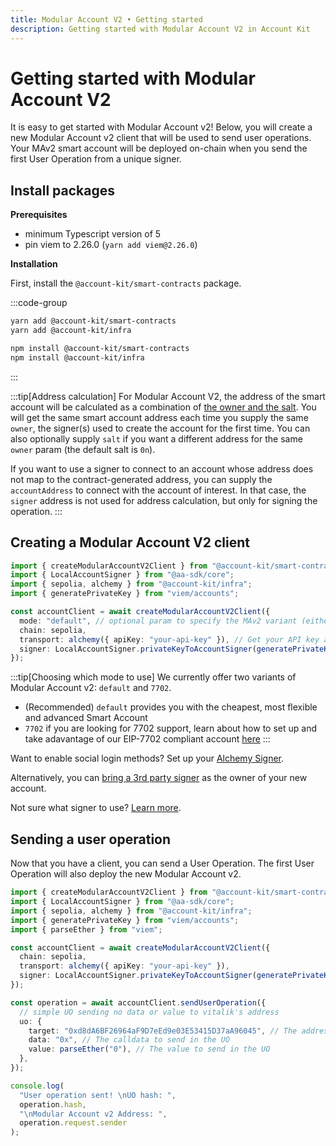 ```yaml
---
title: Modular Account V2 • Getting started
description: Getting started with Modular Account V2 in Account Kit
---
```


# Getting started with Modular Account V2

It is easy to get started with Modular Account v2! Below, you will create a new Modular Account v2 client that will be used to send user operations. Your MAv2 smart account will be deployed on-chain when you send the first User Operation from a unique signer.

## Install packages

**Prerequisites**

- minimum Typescript version of 5
- pin viem to 2.26.0 (`yarn add viem@2.26.0`)

**Installation**

First, install the `@account-kit/smart-contracts` package.

:::code-group

```bash [yarn]
yarn add @account-kit/smart-contracts
yarn add @account-kit/infra
```

```bash [npm]
npm install @account-kit/smart-contracts
npm install @account-kit/infra
```

:::

:::tip[Address calculation]
For Modular Account V2, the address of the smart account will be calculated as a combination of [the owner and the salt](https://github.com/alchemyplatform/modular-account/blob/v2.0.x/src/factory/AccountFactory.sol#L98-L104). You will get the same smart account address each time you supply the same `owner`, the signer(s) used to create the account for the first time. You can also optionally supply `salt` if you want a different address for the same `owner` param (the default salt is `0n`).

If you want to use a signer to connect to an account whose address does not map to the contract-generated address, you can supply the `accountAddress` to connect with the account of interest. In that case, the `signer` address is not used for address calculation, but only for signing the operation.
:::

## Creating a Modular Account V2 client

```ts twoslash [modular-account-v2.ts]
import { createModularAccountV2Client } from "@account-kit/smart-contracts";
import { LocalAccountSigner } from "@aa-sdk/core";
import { sepolia, alchemy } from "@account-kit/infra";
import { generatePrivateKey } from "viem/accounts";

const accountClient = await createModularAccountV2Client({
  mode: "default", // optional param to specify the MAv2 variant (either "default" or "7702")
  chain: sepolia,
  transport: alchemy({ apiKey: "your-api-key" }), // Get your API key at https://dashboard.alchemy.com/apps or http("RPC_URL") for non-alchemy infra
  signer: LocalAccountSigner.privateKeyToAccountSigner(generatePrivateKey()),
});
```

:::tip[Choosing which mode to use]
We currently offer two variants of Modular Account v2: `default` and `7702`.

- (Recommended) `default` provides you with the cheapest, most flexible and advanced Smart Account
- `7702` if you are looking for 7702 support, learn about how to set up and take adavantage of our EIP-7702 compliant account [here](/smart-contracts/modular-account-v2/using-7702)
  :::

Want to enable social login methods? Set up your [Alchemy Signer](/signer/quickstart).

Alternatively, you can [bring a 3rd party signer](/third-party/signers) as the owner of your new account.

Not sure what signer to use? [Learn more](/signer/what-is-a-signer).

## Sending a user operation

Now that you have a client, you can send a User Operation. The first User Operation will also deploy the new Modular Account v2.

```ts twoslash
import { createModularAccountV2Client } from "@account-kit/smart-contracts";
import { LocalAccountSigner } from "@aa-sdk/core";
import { sepolia, alchemy } from "@account-kit/infra";
import { generatePrivateKey } from "viem/accounts";
import { parseEther } from "viem";

const accountClient = await createModularAccountV2Client({
  chain: sepolia,
  transport: alchemy({ apiKey: "your-api-key" }),
  signer: LocalAccountSigner.privateKeyToAccountSigner(generatePrivateKey()),
});

const operation = await accountClient.sendUserOperation({
  // simple UO sending no data or value to vitalik's address
  uo: {
    target: "0xd8dA6BF26964aF9D7eEd9e03E53415D37aA96045", // The address to call in the UO
    data: "0x", // The calldata to send in the UO
    value: parseEther("0"), // The value to send in the UO
  },
});

console.log(
  "User operation sent! \nUO hash: ",
  operation.hash,
  "\nModular Account v2 Address: ",
  operation.request.sender
);
```
